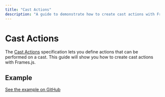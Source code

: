 ```yaml
---
title: "Cast Actions"
description: "A guide to demonstrate how to create cast actions with Frames.js"
---
```



# Cast Actions

<StackblitzLink
  entrypointFile="app/examples/new-api-cast-actions/page.tsx"
  browserPath="/examples/new-api-cast-actions"
/>

The [Cast Actions](https://warpcast.notion.site/Frames-Cast-Actions-v1-84d5a85d479a43139ea883f6823d8caa) specification lets you define actions that can be performed on a cast. This guide will show you how to create cast actions with Frames.js.

## Example

[See the example on GitHub](https://github.com/framesjs/frames.js/tree/main/templates/next-starter-with-examples/app/examples/new-api-cast-actions)
